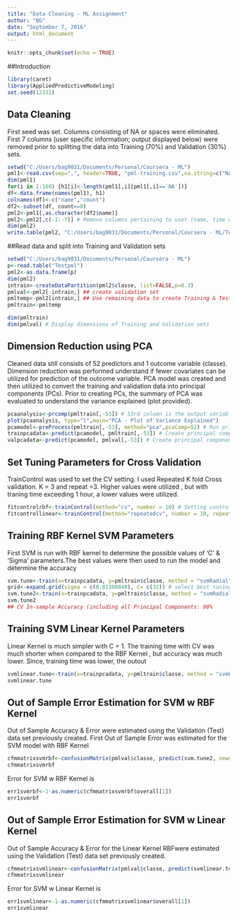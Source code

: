 ---
title: "Data Cleaning - ML Assignment"
author: "BG"
date: "September 7, 2016"
output: html_document
---

```{r setup, include=FALSE}
knitr::opts_chunk$set(echo = TRUE)
```

##Introduction

```{r Introduction }
library(caret)
library(AppliedPredictiveModeling)
set.seed(12331)
```

## Data Cleaning
First seed was set. Columns consisting of NA or spaces were eliminated.
First 7 columns (user specific information; output displayed below) were removed prior to splitting the data into Training (70%) and Validation (30%) sets.

```{r Clean, eval=FALSE}

setwd("C:/Users/bag9031/Documents/Personal/Coursera - ML")
pml1<-read.csv(sep=",", header=TRUE, "pml-training.csv",na.string=c("NA", ""))
dim(pml1)
for(i in 1:160) {h1[i]<-length(pml1[,i][pml1[,i]=='NA'])}
df<-data.frame(names(pml1), h1)
colnames(df)<-c("name","count")
df2<-subset(df, count==0)
pml2<-pml1[,as.character(df2$name)]
pml2<-pml2[,c(-1:-7)] # Remove columns pertaining to user (name, time window etc.)
dim(pml2)
write.table(pml2, "C:/Users/bag9031/Documents/Personal/Coursera - ML/Testpml" ) ## save file as table for future use
```

##Read data and split into Training and Validation sets
```{r reading, echo=TRUE}
setwd("C:/Users/bag9031/Documents/Personal/Coursera - ML")
p<-read.table("Testpml")
pml2<-as.data.frame(p)
dim(pml2)
intrain<-createDataPartition(pml2$classe, list=FALSE,p=0.3)
pmlval<-pml2[-intrain,] ## create validation set
pmltemp<-pml2[intrain,] ## Use remaining data to create Training & Test Data
pmltrain<-pmltemp

dim(pmltrain)
dim(pmlval) # Display dimensions of Training and Validation sets
```

## Dimension Reduction using PCA

Cleaned data still consists of 52 predictors and 1 outcome variable (classe). Dimension reduction was performed understand if fewer covariates can be utilized for prediction of the outcome variable. PCA model was created and then utilized to convert the training and validation data into principal components (PCs). Prior to creating PCs, the summary of PCA was evaluated to understand the variance explained (plot provided).

```{r pressure, echo=TRUE}
pcaanalysis<-prcomp(pmltrain[,-53]) # 53rd column is the output variable and hence was excluded from the PCA ; 
plot(pcaanalysis, type="l",main="PCA - Plot of Variance Explained")
pcamodel<-preProcess(pmltrain[,-53], method="pca",pcaComp=52) # Run principal components analysis
trainpcadata<-predict(pcamodel, pmltrain[,-53]) # Create principal components for training data
valpcadata<-predict(pcamodel, pmlval[,-53]) # Create principal components for training data

```

## Set Tuning Parameters for Cross Validation
TrainControl was used to set the CV setting. I used Repeated K fold Cross validation. K = 3 and repeat =3. Higher values were utilized , but with traning time exceeding 1 hour, a lower values were utilized. 

```{r Tuning and CV, echo=TRUE, eval=TRUE}
fitcontrolrbf<-trainControl(method="cv", number = 10) # Setting control parameters for the SVM training; 10 Fold, cross validation
fitcontrollinear<-trainControl(method="repeatedcv", number = 10, repeats =3) # Setting control parameters for the SVM training; 3 Fold, repeated cross validation
```

## Training RBF Kernel SVM Parameters
First SVM is run with RBF kernel to determine the possible values of 'C' & 'Sigma' parameters.The best values were then used to run the model and determine the accuracy

```{r Training SVM RBF, echo=TRUE, eval=TRUE}
svm.tune<-train(x=trainpcadata, y=pmltrain$classe, method = "svmRadial",tuneLength =9, trControl=fitcontrolrbf)#best parameters can be identified by svm.tune$best 
grid<-expand.grid(sigma = c(0.01308048), C= c(32)) # select best tuning parameters for the SVM
svm.tune2<-train(x=trainpcadata, y=pmltrain$classe, method = "svmRadial",tuneGrid=grid, trControl=fitcontrolrbf)
svm.tune2
## CV In-sample Accuracy (including all Principal Components: 98%
```

## Training SVM Linear Kernel Parameters
Linear Kernel is much simpler with C = 1. The training time with CV was much shorter when compared to the RBF Kernel , but accuracy was much lower. Since, training time was lower, the outout

```{r Tuning Linear, echo=TRUE}
svmlinear.tune<-train(x=trainpcadata, y=pmltrain$classe, method = "svmLinear",tuneLength =9, trControl=fitcontrollinear) # Use the Linear Kernel for the SVM vector
svmlinear.tune
```


## Out of Sample Error Estimation for SVM w RBF Kernel
Out of Sample Accuracy & Error were estimated using the Validation (Test) data set previously created.
First Out of Sample Error was estimated for the SVM model with RBF Kernel 
```{r Out of Sample RBF, echo=TRUE}
cfmmatrixsvmrbf<-confusionMatrix(pmlval$classe, predict(svm.tune2, newdata=valpcadata))
cfmmatrixsvmrbf

```
Error for SVM w RBF Kernel is

```{r Out of Error RBF, echo=TRUE}
err1svmrbf<-1-as.numeric(cfmmatrixsvmrbf$overall[1])
err1svmrbf
```


## Out of Sample Error Estimation for SVM w Linear Kernel
Out of Sample Accuracy & Error for the Linear Kernel RBFwere estimated using the Validation (Test) data set previously created.
```{r Out of CFM Linear, echo=TRUE}

cfmmatrixsvmlinear<-confusionMatrix(pmlval$classe, predict(svmlinear.tune, newdata=valpcadata))
cfmmatrixsvmlinear

```
Error for SVM w Linear Kernel is

```{r Out of Sample Linear, echo=TRUE}
err1svmlinear<-1-as.numeric(cfmmatrixsvmlinear$overall[1])
err1svmlinear
```
